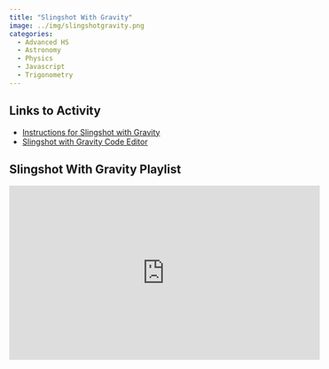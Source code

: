 ```yaml
---
title: "Slingshot With Gravity"
image: ../img/slingshotgravity.png
categories:
  - Advanced HS
  - Astronomy
  - Physics
  - Javascript
  - Trigonometry
---
```


## Links to Activity
* [Instructions for Slingshot with Gravity](https://www.asc.ohio-state.edu/orban.14/physics_coding/gravity/gravity.html)
* [Slingshot with Gravity Code Editor](https://editor.p5js.org/ChrisOrban/sketches/SkhqcMKVG)

## Slingshot With Gravity Playlist

<iframe width="560" height="315" src="https://www.youtube.com/embed/videoseries?si=jtIFank6LaZMJo9p&amp;list=PLISRe8GegO8REGyvYS_4zzzI7gJo_FoYC" title="YouTube video player" frameborder="0" allow="accelerometer; autoplay; clipboard-write; encrypted-media; gyroscope; picture-in-picture; web-share" referrerpolicy="strict-origin-when-cross-origin" allowfullscreen></iframe>